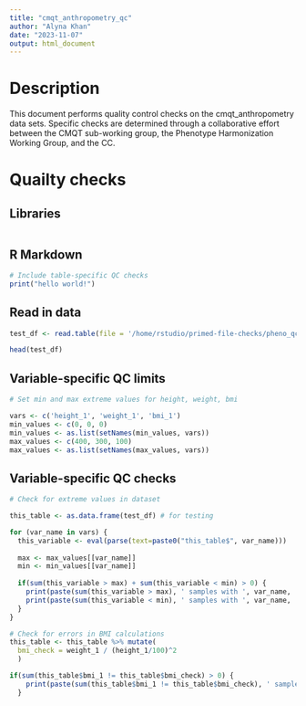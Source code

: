 ```yaml
---
title: "cmqt_anthropometry_qc"
author: "Alyna Khan"
date: "2023-11-07"
output: html_document
---
```


# Description

This document performs quality control checks on the cmqt_anthropometry data sets. Specific checks are determined through a collaborative effort between the CMQT sub-working group, the Phenotype Harmonization Working Group, and the CC. 

# Quailty checks
## Libraries
```r
```

## R Markdown

```r
# Include table-specific QC checks
print("hello world!")
```

## Read in data
```r
test_df <- read.table(file = '/home/rstudio/primed-file-checks/pheno_qc/test_data/cmqt_anthropometry.tsv', sep = '\t', header = TRUE)

head(test_df)
```

## Variable-specific QC limits
```r
# Set min and max extreme values for height, weight, bmi

vars <- c('height_1', 'weight_1', 'bmi_1')
min_values <- c(0, 0, 0) 
min_values <- as.list(setNames(min_values, vars))
max_values <- c(400, 300, 100)
max_values <- as.list(setNames(max_values, vars))
```

## Variable-specific QC checks
```r
# Check for extreme values in dataset

this_table <- as.data.frame(test_df) # for testing 

for (var_name in vars) {
  this_variable <- eval(parse(text=paste0("this_table$", var_name)))
  
  max <- max_values[[var_name]]
  min <- min_values[[var_name]]
  
  if(sum(this_variable > max) + sum(this_variable < min) > 0) {
    print(paste(sum(this_variable > max), ' samples with ', var_name, '>', max))
    print(paste(sum(this_variable < min), ' samples with ', var_name, '<', min))
  }
}

# Check for errors in BMI calculations 
this_table <- this_table %>% mutate(
  bmi_check = weight_1 / (height_1/100)^2
  )

if(sum(this_table$bmi_1 != this_table$bmi_check) > 0) {
    print(paste(sum(this_table$bmi_1 != this_table$bmi_check), ' samples with incorrect bmi calcation'))
  }
```
